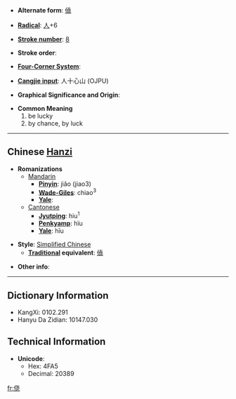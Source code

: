 * '''Alternate form''': [[僥]]

* '''[[Wiktionary:Chinese radical index|Radical]]''': [[Wiktionary:Chinese radical index 人|人]]+6

* '''[[Wiktionary:Chinese total strokes index|Stroke number]]''': [[Wiktionary:Chinese total strokes index 8|8]]

* '''Stroke order''': 

* '''[[Wiktionary:Chinese four corner index|Four-Corner System]]''': 

* '''[[Wiktionary:Chinese Cangjie index|Cangjie input]]''': 人十心山 (OJPU)

* '''Graphical Significance and Origin''': 

* '''Common Meaning'''
*#be lucky
*# by chance, by luck


----

== Chinese [[Hanzi]] ==

* '''Romanizations'''
** [[Mandarin]]
*** '''[[Pinyin]]''': jiǎo (jiao3)
*** '''[[Wade-Giles]]''': chiao<sup>3</sup>
*** '''[[Yale]]''': 
**[[Cantonese]]
***'''[[Jyutping]]''': hiu<sup>1</sup>
***'''[[Penkyamp]]''': hïu
***'''[[Yale]]''': hīu

* '''Style''': [[Simplified Chinese]] 
** '''[[Traditional Chinese|Traditional]] equivalent''': [[僥]]

* '''Other info''': 

----

== Dictionary Information ==

* KangXi: 0102.291
* Hanyu Da Zidian: 10147.030

== Technical Information ==

* '''Unicode''':
** Hex: 4FA5
** Decimal: 20389

[[fr:侥]]